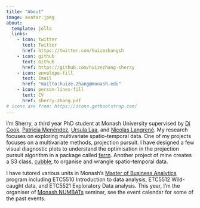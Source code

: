 ```yaml
---
title: "About"
image: avatar.jpeg
about: 
  template: jolla
  links: 
    - icon: twitter
      text: Twitter
      href: https://twitter.com/huizezhangsh
    - icon: github
      text: Github
      href: https://github.com/huizezhang-sherry
    - icon: envelope-fill
      text: Email
      href: "mailto:huize.Zhang@monash.edu"
    - icon: person-lines-fill
      text: CV
      href: sherry-zhang.pdf
# icons are from: https://icons.getbootstrap.com/
---
```


I'm Sherry, a third year PhD student at Monash University supervised by [Di Cook](http://dicook.org/), [Patricia Menéndez](https://research.monash.edu/en/persons/patricia-menendez-galvan), [Ursula Laa](https://uschilaa.github.io/), and [Nicolas Langrené](https://staff.uic.edu.cn/nicolaslangrene/en). My research focuses on exploring multivariate spatio-temporal data. One of my projects focuses on a multivariate methods, projection pursuit. I have designed a few visual diagnostic plots to understand the optimisation in the projection pursuit algorithm in a package called [ferrn](https://github.com/huizezhang-sherry/ferrn). Another project of mine creates a S3 class, [cubble](https://github.com/huizezhang-sherry/cubble), to organise and wrangle spatio-temporal data.

I have tutored various units in Monash's [Master of Business Analytics](https://www.monash.edu/study/courses/find-a-course/2021/business-analytics-b6022) program including ETC5510 Introduction to data analysis, ETC5512 Wild-caught data, and ETC5521 Exploratory Data analysis. This year, I'm the organiser of [Monash NUMBATs](https://numbat.space/) seminar, see the event calendar for some of the past events.
